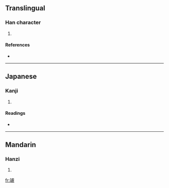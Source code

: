 ==Translingual==

===Han character===
{{Han char|rn=96|rad=玉|as=16|sn=20|four=|canj=一土卜心廿 (MGYPT)}}

# {{defn|Han|sort=玉16}}

====References====
* {{Han ref|kx=0745.120|dkj=21341|dj=1153.230|hdz=21145.160|uh=74D0|ud=29904}}

----

==Japanese==

===Kanji===
{{ja-kanji|grade=|rs=玉16}}

# {{defn|Japanese}}

====Readings====
* {{ja-readings|on=[[ろ]] (ro), [[る]] (ru)|kun=|nanori=}}

----

==Mandarin==

===Hanzi===
{{cmn-hanzi|pin=[[lú]] ([[lu2]])|wg=lu<sup>2</sup>}}

# {{defn|Mandarin}}

[[fr:瓐]]